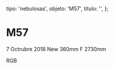 
  tipo: 'nebulosas',
  objeto: 'M57',
  titulo: '',
};

# M57

<Imagen
  src="registro/m57_20181000_2_m57_f.jpg"
  fecha="20181000"
/>

 7 Octrubre 2018 New 360mm F 2730mm

<Imagen
  src="registro/m57_20121100_1_rgbpix3.jpg"
  fecha="20121100"
/>

 RGB